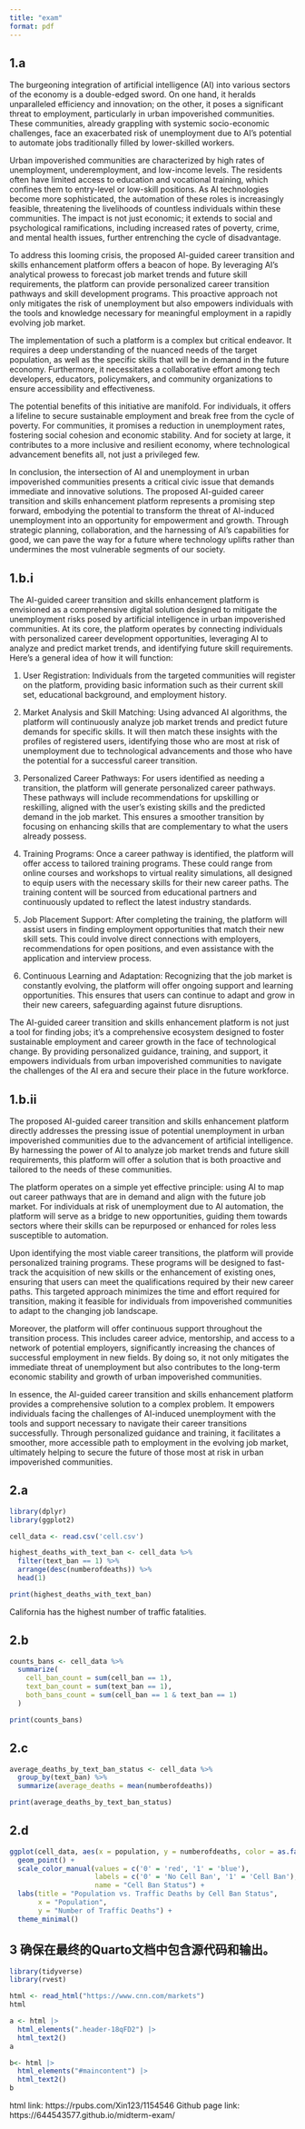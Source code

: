 ```yaml
---
title: "exam"
format: pdf
---
```


## 1.a

The burgeoning integration of artificial intelligence (AI) into various sectors of the economy is a double-edged sword. On one hand, it heralds unparalleled efficiency and innovation; on the other, it poses a significant threat to employment, particularly in urban impoverished communities. These communities, already grappling with systemic socio-economic challenges, face an exacerbated risk of unemployment due to AI's potential to automate jobs traditionally filled by lower-skilled workers.

Urban impoverished communities are characterized by high rates of unemployment, underemployment, and low-income levels. The residents often have limited access to education and vocational training, which confines them to entry-level or low-skill positions. As AI technologies become more sophisticated, the automation of these roles is increasingly feasible, threatening the livelihoods of countless individuals within these communities. The impact is not just economic; it extends to social and psychological ramifications, including increased rates of poverty, crime, and mental health issues, further entrenching the cycle of disadvantage.

To address this looming crisis, the proposed AI-guided career transition and skills enhancement platform offers a beacon of hope. By leveraging AI's analytical prowess to forecast job market trends and future skill requirements, the platform can provide personalized career transition pathways and skill development programs. This proactive approach not only mitigates the risk of unemployment but also empowers individuals with the tools and knowledge necessary for meaningful employment in a rapidly evolving job market.

The implementation of such a platform is a complex but critical endeavor. It requires a deep understanding of the nuanced needs of the target population, as well as the specific skills that will be in demand in the future economy. Furthermore, it necessitates a collaborative effort among tech developers, educators, policymakers, and community organizations to ensure accessibility and effectiveness.

The potential benefits of this initiative are manifold. For individuals, it offers a lifeline to secure sustainable employment and break free from the cycle of poverty. For communities, it promises a reduction in unemployment rates, fostering social cohesion and economic stability. And for society at large, it contributes to a more inclusive and resilient economy, where technological advancement benefits all, not just a privileged few.

In conclusion, the intersection of AI and unemployment in urban impoverished communities presents a critical civic issue that demands immediate and innovative solutions. The proposed AI-guided career transition and skills enhancement platform represents a promising step forward, embodying the potential to transform the threat of AI-induced unemployment into an opportunity for empowerment and growth. Through strategic planning, collaboration, and the harnessing of AI's capabilities for good, we can pave the way for a future where technology uplifts rather than undermines the most vulnerable segments of our society.

## 1.b.i

The AI-guided career transition and skills enhancement platform is envisioned as a comprehensive digital solution designed to mitigate the unemployment risks posed by artificial intelligence in urban impoverished communities. At its core, the platform operates by connecting individuals with personalized career development opportunities, leveraging AI to analyze and predict market trends, and identifying future skill requirements. Here's a general idea of how it will function:

1. User Registration: Individuals from the targeted communities will register on the platform, providing basic information such as their current skill set, educational background, and employment history.

2. Market Analysis and Skill Matching: Using advanced AI algorithms, the platform will continuously analyze job market trends and predict future demands for specific skills. It will then match these insights with the profiles of registered users, identifying those who are most at risk of unemployment due to technological advancements and those who have the potential for a successful career transition.

3. Personalized Career Pathways: For users identified as needing a transition, the platform will generate personalized career pathways. These pathways will include recommendations for upskilling or reskilling, aligned with the user's existing skills and the predicted demand in the job market. This ensures a smoother transition by focusing on enhancing skills that are complementary to what the users already possess.

4. Training Programs: Once a career pathway is identified, the platform will offer access to tailored training programs. These could range from online courses and workshops to virtual reality simulations, all designed to equip users with the necessary skills for their new career paths. The training content will be sourced from educational partners and continuously updated to reflect the latest industry standards.

5. Job Placement Support: After completing the training, the platform will assist users in finding employment opportunities that match their new skill sets. This could involve direct connections with employers, recommendations for open positions, and even assistance with the application and interview process.

6. Continuous Learning and Adaptation: Recognizing that the job market is constantly evolving, the platform will offer ongoing support and learning opportunities. This ensures that users can continue to adapt and grow in their new careers, safeguarding against future disruptions.

The AI-guided career transition and skills enhancement platform is not just a tool for finding jobs; it's a comprehensive ecosystem designed to foster sustainable employment and career growth in the face of technological change. By providing personalized guidance, training, and support, it empowers individuals from urban impoverished communities to navigate the challenges of the AI era and secure their place in the future workforce.

## 1.b.ii

The proposed AI-guided career transition and skills enhancement platform directly addresses the pressing issue of potential unemployment in urban impoverished communities due to the advancement of artificial intelligence. By harnessing the power of AI to analyze job market trends and future skill requirements, this platform will offer a solution that is both proactive and tailored to the needs of these communities.

The platform operates on a simple yet effective principle: using AI to map out career pathways that are in demand and align with the future job market. For individuals at risk of unemployment due to AI automation, the platform will serve as a bridge to new opportunities, guiding them towards sectors where their skills can be repurposed or enhanced for roles less susceptible to automation.

Upon identifying the most viable career transitions, the platform will provide personalized training programs. These programs will be designed to fast-track the acquisition of new skills or the enhancement of existing ones, ensuring that users can meet the qualifications required by their new career paths. This targeted approach minimizes the time and effort required for transition, making it feasible for individuals from impoverished communities to adapt to the changing job landscape.

Moreover, the platform will offer continuous support throughout the transition process. This includes career advice, mentorship, and access to a network of potential employers, significantly increasing the chances of successful employment in new fields. By doing so, it not only mitigates the immediate threat of unemployment but also contributes to the long-term economic stability and growth of urban impoverished communities.

In essence, the AI-guided career transition and skills enhancement platform provides a comprehensive solution to a complex problem. It empowers individuals facing the challenges of AI-induced unemployment with the tools and support necessary to navigate their career transitions successfully. Through personalized guidance and training, it facilitates a smoother, more accessible path to employment in the evolving job market, ultimately helping to secure the future of those most at risk in urban impoverished communities.

## 2.a
```r
library(dplyr)
library(ggplot2)

cell_data <- read.csv('cell.csv')

highest_deaths_with_text_ban <- cell_data %>%
  filter(text_ban == 1) %>%
  arrange(desc(numberofdeaths)) %>%
  head(1)

print(highest_deaths_with_text_ban)

```

California has the highest number of traffic fatalities.

## 2.b
```r
counts_bans <- cell_data %>%
  summarize(
    cell_ban_count = sum(cell_ban == 1),
    text_ban_count = sum(text_ban == 1),
    both_bans_count = sum(cell_ban == 1 & text_ban == 1)
  )

print(counts_bans)

```

## 2.c
```r
average_deaths_by_text_ban_status <- cell_data %>%
  group_by(text_ban) %>%
  summarize(average_deaths = mean(numberofdeaths))

print(average_deaths_by_text_ban_status)

```

## 2.d
```r
ggplot(cell_data, aes(x = population, y = numberofdeaths, color = as.factor(cell_ban))) +
  geom_point() +
  scale_color_manual(values = c('0' = 'red', '1' = 'blue'),
                     labels = c('0' = 'No Cell Ban', '1' = 'Cell Ban'),
                     name = "Cell Ban Status") +
  labs(title = "Population vs. Traffic Deaths by Cell Ban Status",
       x = "Population",
       y = "Number of Traffic Deaths") +
  theme_minimal()

```

## 3 确保在最终的Quarto文档中包含源代码和输出。
```r
library(tidyverse)
library(rvest)

html <- read_html("https://www.cnn.com/markets")
html

a <- html |> 
  html_elements(".header-18qFD2") |>
  html_text2()
a

b<- html |> 
  html_elements("#maincontent") |>
  html_text2()
b
```

html link:
https://rpubs.com/Xin123/1154546
Github page link:
https://644543577.github.io/midterm-exam/